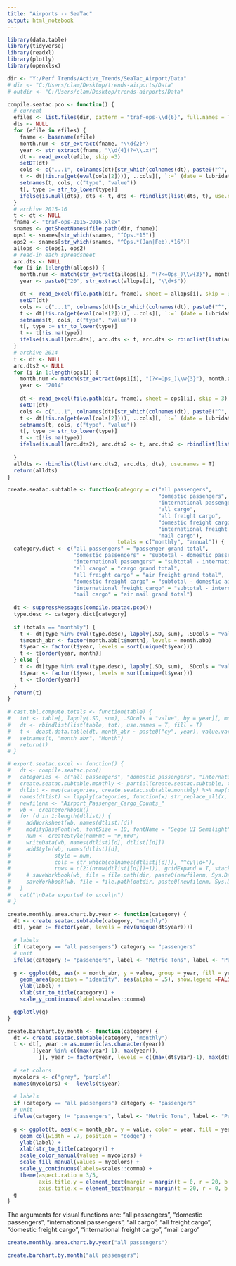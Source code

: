 ```yaml
---
title: "Airports -- SeaTac"
output: html_notebook
---
```



```r
library(data.table)
library(tidyverse)
library(readxl)
library(plotly)
library(openxlsx)

dir <- "Y:/Perf Trends/Active_Trends/SeaTac_Airport/Data"
# dir <- "C:/Users/clam/Desktop/trends-airports/Data"
# outdir <- "C:/Users/clam/Desktop/trends-airports/Data"

compile.seatac.pco <- function() {
  # current
  efiles <- list.files(dir, pattern = "traf-ops-\\d{6}", full.names = T)
  dts <- NULL
  for (efile in efiles) {
    fname <- basename(efile)
    month.num <- str_extract(fname, "\\d{2}")
    year <- str_extract(fname, "\\d{4}(?=\\.x)")
    dt <- read_excel(efile, skip =3)
    setDT(dt)
    cols <- c("...1", colnames(dt)[str_which(colnames(dt), paste0("^", month.name[as.numeric(month.num)],".*", year))])
    t <- dt[!is.na(get(eval(cols[2]))), ..cols][, `:=` (date = lubridate::ymd(paste(year, month.num, 1)))]
    setnames(t, cols, c("type", "value"))
    t[, type := str_to_lower(type)]
    ifelse(is.null(dts), dts <- t, dts <- rbindlist(list(dts, t), use.names = T))
  }
  # archive 2015-16
  t <- dt <- NULL
  fname <- "traf-ops-2015-2016.xlsx"
  snames <- getSheetNames(file.path(dir, fname))
  ops1 <- snames[str_which(snames, "^Ops.*15")]
  ops2 <- snames[str_which(snames, "^Ops.*(Jan|Feb).*16")]
  allops <- c(ops1, ops2)
  # read-in each spreadsheet
  arc.dts <- NULL
  for (i in 1:length(allops)) {
    month.num <- match(str_extract(allops[i], "(?<=Ops_)\\w{3}"), month.abb)
    year <- paste0("20", str_extract(allops[i], "\\d+$"))

    dt <- read_excel(file.path(dir, fname), sheet = allops[i], skip = 3)
    setDT(dt)
    cols <- c("...1", colnames(dt)[str_which(colnames(dt), paste0("^", month.name[as.numeric(month.num)],".*", year))])
    t <- dt[!is.na(get(eval(cols[2]))), ..cols][, `:=` (date = lubridate::ymd(paste(year, month.num, 1)))]
    setnames(t, cols, c("type", "value"))
    t[, type := str_to_lower(type)]
    t <- t[!is.na(type)]
    ifelse(is.null(arc.dts), arc.dts <- t, arc.dts <- rbindlist(list(arc.dts, t), use.names = T))
  }
  # archive 2014
  t <- dt <- NULL
  arc.dts2 <- NULL
  for (i in 1:length(ops1)) {
    month.num <- match(str_extract(ops1[i], "(?<=Ops_)\\w{3}"), month.abb)
    year <- "2014"
    
    dt <- read_excel(file.path(dir, fname), sheet = ops1[i], skip = 3)
    setDT(dt)
    cols <- c("...1", colnames(dt)[str_which(colnames(dt), paste0("^", month.name[as.numeric(month.num)],".*", year))])
    t <- dt[!is.na(get(eval(cols[2]))), ..cols][, `:=` (date = lubridate::ymd(paste(year, month.num, 1)))]
    setnames(t, cols, c("type", "value"))
    t[, type := str_to_lower(type)]
    t <- t[!is.na(type)]
    ifelse(is.null(arc.dts2), arc.dts2 <- t, arc.dts2 <- rbindlist(list(arc.dts2, t), use.names = T))
    
  }
  alldts <- rbindlist(list(arc.dts2, arc.dts, dts), use.names = T)
  return(alldts)
}

create.seatac.subtable <- function(category = c("all passengers", 
                                                "domestic passengers", 
                                                "international passengers", 
                                                "all cargo", 
                                                "all freight cargo", 
                                                "domestic freight cargo", 
                                                "international freight cargo", 
                                                "mail cargo"), 
                                   totals = c("monthly", "annual")) {
  category.dict <- c("all passengers" = "passenger grand total",
                     "domestic passengers" = "subtotal - domestic passengers",
                     "international passengers" = "subtotal - international passengers",
                     "all cargo" = "cargo grand total",
                     "all freight cargo" = "air freight grand total",
                     "domestic freight cargo" = "subtotal - domestic air freight",
                     "international freight cargo" = "subtotal - international air freight",
                     "mail cargo" = "air mail grand total")
  
  dt <- suppressMessages(compile.seatac.pco())
  type.desc <- category.dict[category]
  
  if (totals == "monthly") {
    t <- dt[type %in% eval(type.desc), lapply(.SD, sum), .SDcols = "value", by = .(type, month(date), year(date))]
    t$month_abr <- factor(month.abb[t$month], levels = month.abb)
    t$year <- factor(t$year, levels = sort(unique(t$year)))
    t <- t[order(year, month)]
  } else {
    t <- dt[type %in% eval(type.desc), lapply(.SD, sum), .SDcols = "value", by = .(type, year(date))]
    t$year <- factor(t$year, levels = sort(unique(t$year)))
    t <- t[order(year)]
  }
  return(t)
}

# cast.tbl.compute.totals <- function(table) {
#   tot <- table[, lapply(.SD, sum), .SDcols = "value", by = year][, month_abr := "Total"]
#   dt <- rbindlist(list(table, tot), use.names = T, fill = T)
#   t <- dcast.data.table(dt, month_abr ~ paste0("cy", year), value.var = "value")
#   setnames(t, "month_abr", "Month")
#   return(t)
# }

# export.seatac.excel <- function() {
#   dt <- compile.seatac.pco()
#   categories <- c("all passengers", "domestic passengers", "international passengers", "all cargo", "all freight cargo", "domestic freight cargo", "international freight cargo", "mail cargo")
#   create.seatac.subtable.monthly <- partial(create.seatac.subtable, totals = "monthly")
#   dtlist <- map(categories, create.seatac.subtable.monthly) %>% map(cast.tbl.compute.totals)
#   names(dtlist) <- lapply(categories, function(x) str_replace_all(x, " ", "_"))
#   newfilenm <- "Airport_Passenger_Cargo_Counts_"
#   wb <- createWorkbook()
#   for (d in 1:length(dtlist)) {
#     addWorksheet(wb, names(dtlist)[d])
#     modifyBaseFont(wb, fontSize = 10, fontName = "Segoe UI Semilight")
#     num <- createStyle(numFmt = "#,##0")
#     writeData(wb, names(dtlist)[d], dtlist[[d]])
#     addStyle(wb, names(dtlist)[d], 
#              style = num, 
#              cols = str_which(colnames(dtlist[[d]]), "^cy\\d+"), 
#              rows = c(2:(nrow(dtlist[[d]])+1)), gridExpand = T, stack = T)
#     # saveWorkbook(wb, file = file.path(dir, paste0(newfilenm, Sys.Date(), ".xlsx")), overwrite = T)
#     saveWorkbook(wb, file = file.path(outdir, paste0(newfilenm, Sys.Date(), ".xlsx")), overwrite = T)
#   }
#   cat("\nData exported to excel\n")
# }

create.monthly.area.chart.by.year <- function(category) {
  dt <- create.seatac.subtable(category, "monthly")
  dt[, year := factor(year, levels = rev(unique(dt$year)))]
  
  # labels
  if (category == "all passengers") category <- "passengers" 
  # unit
  ifelse(category != "passengers", label <- "Metric Tons", label <- "Passengers")
  
  g <- ggplot(dt, aes(x = month_abr, y = value, group = year, fill = year)) +
    geom_area(position = "identity", aes(alpha = .5), show.legend =FALSE) +
    ylab(label) + 
    xlab(str_to_title(category)) +
    scale_y_continuous(labels=scales::comma)

  ggplotly(g)
}

create.barchart.by.month <- function(category) {
  dt <- create.seatac.subtable(category, "monthly")
  t <- dt[, year := as.numeric(as.character(year))
        ][year %in% c((max(year)-1), max(year)), 
          ][, year := factor(year, levels = c((max(dt$year)-1), max(dt$year)))]
  
  # set colors
  mycolors <- c("grey", "purple")
  names(mycolors) <-  levels(t$year)
  
  # labels
  if (category == "all passengers") category <- "passengers" 
  # unit
  ifelse(category != "passengers", label <- "Metric Tons", label <- "Passengers")
  
  g <- ggplot(t, aes(x = month_abr, y = value, color = year, fill = year, group = year)) +
    geom_col(width = .7, position = "dodge") + 
    ylab(label) + 
    xlab(str_to_title(category)) +
    scale_color_manual(values = mycolors) +
    scale_fill_manual(values = mycolors) +
    scale_y_continuous(labels=scales::comma) +
    theme(aspect.ratio = 3/5, 
          axis.title.y = element_text(margin = margin(t = 0, r = 20, b = 0, l = 0)),
          axis.title.x = element_text(margin = margin(t = 20, r = 0, b = 0, l = 0)))
  g
}

```


The arguments for visual functions are: "all passengers", "domestic passengers", "international passengers", "all cargo", "all freight cargo", "domestic freight cargo", "international freight cargo", "mail cargo"
```r

create.monthly.area.chart.by.year("all passengers")

```

```r

create.barchart.by.month("all passengers")

```

